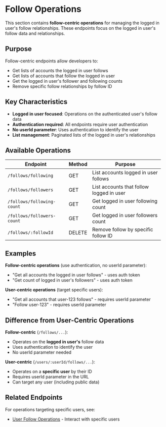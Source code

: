 # Follow Operations

This section contains **follow-centric operations** for managing the logged in user's follow relationships. These endpoints focus on the logged in user's follow data and relationships.

## Purpose

Follow-centric endpoints allow developers to:
- Get lists of accounts the logged in user follows
- Get lists of accounts that follow the logged in user
- Get the logged in user's follower and following counts
- Remove specific follow relationships by follow ID

## Key Characteristics

- **Logged in user focused**: Operations on the authenticated user's follow data
- **Authentication required**: All endpoints require user authentication
- **No userId parameter**: Uses authentication to identify the user
- **List management**: Paginated lists of the logged in user's relationships

## Available Operations

| Endpoint | Method | Purpose |
|----------|--------|---------|
| `/follows/following` | GET | List accounts logged in user follows |
| `/follows/followers` | GET | List accounts that follow logged in user |
| `/follows/following-count` | GET | Get logged in user following count |
| `/follows/followers-count` | GET | Get logged in user followers count |
| `/follows/:followId` | DELETE | Remove follow by specific follow ID |

## Examples

**Follow-centric operations** (use authentication, no userId parameter):
- "Get all accounts the logged in user follows" - uses auth token
- "Get count of logged in user's followers" - uses auth token

**User-centric operations** (target specific users):
- "Get all accounts that user-123 follows" - requires userId parameter
- "Follow user-123" - requires userId parameter

## Difference from User-Centric Operations

**Follow-centric** (`/follows/...`):
- Operates on the **logged in user's** follow data
- Uses authentication to identify the user
- No userId parameter needed

**User-centric** (`/users/:userId/follows/...`):
- Operates on a **specific user** by their ID
- Requires userId parameter in the URL
- Can target any user (including public data)

## Related Endpoints

For operations targeting specific users, see:
- [User Follow Operations](/api-endpoints/users/follows/overview) - Interact with specific users